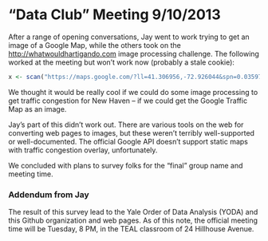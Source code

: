 "Data Club" Meeting 9/10/2013
========================================================

After a range of opening conversations, Jay went to work trying
to get an image of a Google Map, while the others took on the
[http://whatwouldhartigando.com](WhatWouldHartiganDo April 6, 2013)
image processing challenge.  The following worked at the meeting
but won't work now (probably a stale cookie):
```r
x <- scan("https://maps.google.com/?ll=41.306956,-72.926044&spn=0.035977,0.076389&t=m&z=14&layer=t", what="", sep="\n")
```
We thought it would be really cool if we could do some image
processing to get traffic congestion for New Haven -- if we
could get the Google Traffic Map as an image.

Jay's part of this didn't work out.  There are various tools on the
web for converting web pages to images, but these weren't terribly
well-supported or well-documented.  The official Google API doesn't
support static maps with traffic congestion overlay, unfortunately.

We concluded with plans to survey folks for the "final" group name
and meeting time.

### Addendum from Jay

The result of this survey lead to the Yale Order of Data Analysis
(YODA) and this Github organization and web pages.  As of this note,
the official meeting time will be Tuesday, 8 PM, in the TEAL classroom
of 24 Hillhouse Avenue.
